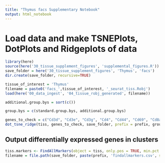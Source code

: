 ```yaml
---
title: "Thymus facs Supplementary Notebook"
output: html_notebook
---
```


# Load data and make TSNEPlots, DotPlots and Ridgeplots of data

```r
library(here)
source(here('30_tissue_supplement_figures', 'supplemental_figures.R'))
save_folder = here('30_tissue_supplement_figures', 'Thymus', 'facs')
dir.create(save_folder, recursive=TRUE)

tissue_of_interest = 'Thymus'
filename = paste0('facs_',tissue_of_interest, '_seurat_tiss.Robj')
load(here('00_data_ingest', '04_tissue_robj_generated', filename))

additional.group.bys = sort(c())

group.bys = c(standard.group.bys, additional.group.bys)

genes_to_check = c("Cd3d", "Cd3e", "Cd3g", "Cd4", "Cd44", "Cd69", "Cd8a", "Cd8b1", "Dntt", "Epcam", "Ets1", "H2-Aa", "H2-Ab1", "Il2ra", "Krt5", "Krt8", "Ptprc", "Rag1", "Rag2", "Top2a", "Vim")
dot_tsne_ridge(tiss, genes_to_check, save_folder, prefix = prefix, group.bys)
```

## Output differentially expressed genes in clusters

```r
tiss.markers <- FindAllMarkers(object = tiss, only.pos = TRUE, min.pct = 0.25, thresh.use = 0.25)
filename = file.path(save_folder, paste(prefix, 'findallmarkers.csv', sep='_'))
```
